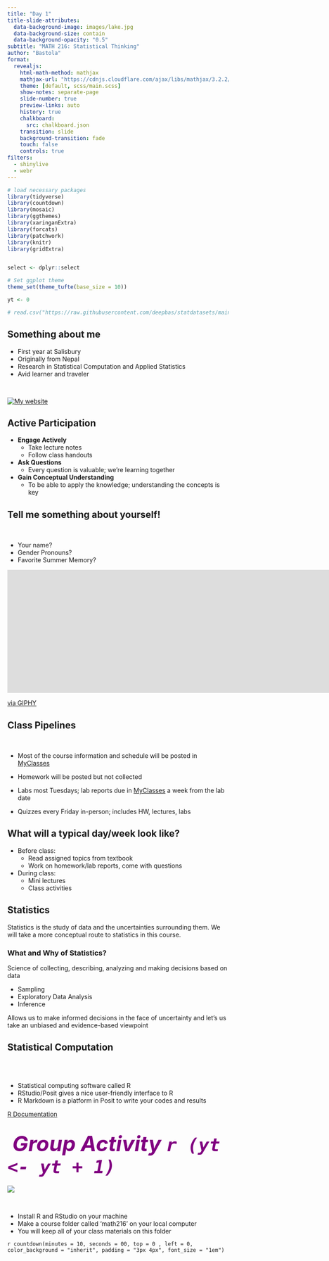 ```yaml
---
title: "Day 1"
title-slide-attributes:
  data-background-image: images/lake.jpg
  data-background-size: contain
  data-background-opacity: "0.5"
subtitle: "MATH 216: Statistical Thinking"
author: "Bastola"
format:
  revealjs:
    html-math-method: mathjax
    mathjax-url: "https://cdnjs.cloudflare.com/ajax/libs/mathjax/3.2.2/MathJax.js"
    theme: [default, scss/main.scss]
    show-notes: separate-page
    slide-number: true
    preview-links: auto
    history: true
    chalkboard: 
      src: chalkboard.json
    transition: slide
    background-transition: fade    
    touch: false 
    controls: true
filters:
  - shinylive
  - webr
---
```


```r
# load necessary packages
library(tidyverse)
library(countdown)
library(mosaic)
library(ggthemes)
library(xaringanExtra)
library(forcats)
library(patchwork)
library(knitr)
library(gridExtra)


select <- dplyr::select

# Set ggplot theme
theme_set(theme_tufte(base_size = 10))

yt <- 0

# read.csv("https://raw.githubusercontent.com/deepbas/statdatasets/main/agstrat.csv")
```

::: centered-content
## Something about me

::: row
::: left
::: bq
::: incremental
-   First year at Salisbury
-   Originally from Nepal
-   Research in Statistical Computation and Applied Statistics
-   Avid learner and traveler
:::
:::
:::

::: right
<br>

[![My website](images/website.png)](http://deepbas.io)
:::
:::
:::

::: centered-content
## Active Participation

::: bq
::: incremental
-   **Engage Actively**
    -   Take lecture notes
    -   Follow class handouts
-   **Ask Questions**
    -   Every question is valuable; we're learning together
-   **Gain Conceptual Understanding**
    -   To be able to apply the knowledge; understanding the concepts is key
:::
:::
:::

::: centered-content
## Tell me something about yourself!

::: row
::: left
<br>

::: bqt
-   Your name?
-   Gender Pronouns?
-   Favorite Summer Memory?
:::
:::

::: right
<iframe src="https://giphy.com/embed/Tq8B3WOqXToBlrqClZ" width="3000" height="280" frameBorder="0" class="giphy-embed" allowFullScreen>

</iframe>

<p><a href="https://giphy.com/gifs/new-post-creative-Tq8B3WOqXToBlrqClZ">via GIPHY</a></p>
:::
:::
:::

::: centered-content
## Class Pipelines

<br>

::: bql
-   Most of the course information and schedule will be posted in                [MyClasses](https://salisbury.instructure.com/courses/67043)

-   Homework will be posted but not collected

-   Labs most Tuesdays; lab reports due in [MyClasses](https://salisbury.instructure.com/courses/67043) a week from the lab date
-   Quizzes every Friday in-person; includes HW, lectures, labs
:::
:::

::: centered-content
## What will a typical day/week look like?

::: eqt
::: incremental
-   Before class:
    -   Read assigned topics from textbook
    -   Work on homework/lab reports, come with questions
-   During class:
    -   Mini lectures
    -   Class activities
:::
:::
:::


::: inverse
# Statistics 

Statistics is the study of data and the uncertainties surrounding them. We will take a more conceptual route to statistics in this course.
:::

::: centered-content
### What and Why of Statistics?


::: lqt
Science of collecting, describing, analyzing and making decisions based on data

-   Sampling
-   Exploratory Data Analysis
-   Inference
:::

::: green-h
Allows us to make informed decisions in the face of uncertainty and let's us take an unbiased and evidence-based viewpoint
:::
:::


## Statistical Computation

<br>
<br>

::: bq
-   Statistical computing software called R
-   RStudio/Posit gives a nice user-friendly interface to R
-   R Markdown is a platform in Posit to write your codes and results
:::

::: footer
[R Documentation](https://rmarkdown.rstudio.com/)
:::


::: centered-content

## <i class="fa fa-pencil-square-o" style="font-size:48px;color:purple"> Group Activity `r (yt <- yt + 1)`</i> {background="#ffdf9e"}

::: row
::: left
![](https://media.giphy.com/media/RKApDdwsQ6jkwd6RNn/giphy.gif)
:::

::: right

<br>

::: lqt
-   Install R and RStudio on your machine
-   Make a course folder called 'math216' on your local computer
-   You will keep all of your class materials on this folder 
:::
:::
:::

`r countdown(minutes = 10, seconds = 00, top = 0 , left = 0, color_background = "inherit", padding = "3px 4px", font_size = "1em")`
:::
